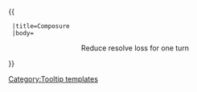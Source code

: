 {{ {{{1|Tooltip hover box}}}
  |title=Composure
  |body=<center>Reduce resolve loss for one turn
</center>
}}<noinclude>[[Category:Tooltip templates]]</noinclude>